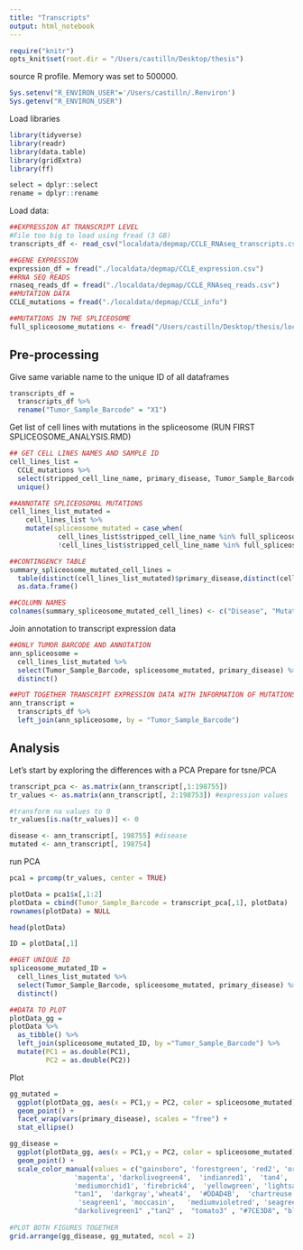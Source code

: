 ```yaml
---
title: "Transcripts"
output: html_notebook
---
```

```r
require("knitr")
opts_knit$set(root.dir = "/Users/castilln/Desktop/thesis")
```

source R profile. Memory was set to 500000.
```r
Sys.setenv("R_ENVIRON_USER"='/Users/castilln/.Renviron')
Sys.getenv("R_ENVIRON_USER")
```

Load libraries
```r
library(tidyverse)
library(readr)
library(data.table)
library(gridExtra)
library(ff)

select = dplyr::select
rename = dplyr::rename
```

Load data:
```r
##EXPRESSION AT TRANSCRIPT LEVEL
#File too big to load using fread (3 GB) 
transcripts_df <- read_csv("localdata/depmap/CCLE_RNAseq_transcripts.csv")

##GENE EXPRESSION
expression_df = fread("./localdata/depmap/CCLE_expression.csv")
##RNA SEQ READS
rnaseq_reads_df = fread("./localdata/depmap/CCLE_RNAseq_reads.csv")
##MUTATION DATA
CCLE_mutations = fread("./localdata/depmap/CCLE_info")

##MUTATIONS IN THE SPLICEOSOME
full_spliceosome_mutations <- fread("/Users/castilln/Desktop/thesis/localdata/depmap/mutations_spliceosome.csv")

```


## Pre-processing
Give same variable name to the unique ID of all dataframes
```r
transcripts_df = 
  transcripts_df %>% 
  rename("Tumor_Sample_Barcode" = "X1")
```


Get list of cell lines with mutations in the spliceosome (RUN FIRST SPLICEOSOME_ANALYSIS.RMD)
```r
## GET CELL LINES NAMES AND SAMPLE ID
cell_lines_list = 
  CCLE_mutations %>% 
  select(stripped_cell_line_name, primary_disease, Tumor_Sample_Barcode) %>% 
  unique()

##ANNOTATE SPLICEOSOMAL MUTATIONS
cell_lines_list_mutated =
    cell_lines_list %>% 
    mutate(spliceosome_mutated = case_when(
            cell_lines_list$stripped_cell_line_name %in% full_spliceosome_mutations$stripped_cell_line_name ~ "YES", 
            !cell_lines_list$stripped_cell_line_name %in% full_spliceosome_mutations$stripped_cell_line_name ~ "NO")) 

##CONTINGENCY TABLE
summary_spliceosome_mutated_cell_lines = 
  table(distinct(cell_lines_list_mutated)$primary_disease,distinct(cell_lines_list_mutated)$spliceosome_mutated) %>% 
  as.data.frame() 

##COLUMN NAMES
colnames(summary_spliceosome_mutated_cell_lines) <- c("Disease", "Mutated", "Freq") 
```


Join annotation to transcript expression data 
```r
##ONLY TUMOR BARCODE AND ANNOTATION
ann_spliceosome = 
  cell_lines_list_mutated %>% 
  select(Tumor_Sample_Barcode, spliceosome_mutated, primary_disease) %>% 
  distinct()

##PUT TOGETHER TRANSCRIPT EXPRESSION DATA WITH INFORMATION OF MUTATIONS IN THE SPLICEOSOME AND PRIMARY DISEASE
ann_transcript = 
  transcripts_df %>% 
  left_join(ann_spliceosome, by = "Tumor_Sample_Barcode")
```

## Analysis
Let's start by exploring the differences with a PCA 
Prepare for tsne/PCA
```r
transcript_pca <- as.matrix(ann_transcript[,1:198755])
tr_values <- as.matrix(ann_transcript[, 2:198753]) #expression values

#transform na values to 0
tr_values[is.na(tr_values)] <- 0 

disease <- ann_transcript[, 198755] #disease
mutated <- ann_transcript[, 198754]
```

run PCA
```r
pca1 = prcomp(tr_values, center = TRUE)

plotData = pca1$x[,1:2]
plotData = cbind(Tumor_Sample_Barcode = transcript_pca[,1], plotData)
rownames(plotData) = NULL

head(plotData)

ID = plotData[,1]

##GET UNIQUE ID
spliceosome_mutated_ID = 
  cell_lines_list_mutated %>% 
  select(Tumor_Sample_Barcode, spliceosome_mutated, primary_disease) %>% 
  distinct() 

##DATA TO PLOT 
plotData_gg = 
plotData %>% 
  as_tibble() %>% 
  left_join(spliceosome_mutated_ID, by ="Tumor_Sample_Barcode") %>%
  mutate(PC1 = as.double(PC1),
         PC2 = as.double(PC2)) 
```

Plot
```r

gg_mutated = 
  ggplot(plotData_gg, aes(x = PC1,y = PC2, color = spliceosome_mutated)) +
  geom_point() +
  facet_wrap(vars(primary_disease), scales = "free") + 
  stat_ellipse() 

gg_disease =   
  ggplot(plotData_gg, aes(x = PC1,y = PC2, color = spliceosome_mutated)) +
  geom_point() +
  scale_color_manual(values = c("gainsboro", 'forestgreen', 'red2', 'orange',  'cornflowerblue', 
                'magenta', 'darkolivegreen4',  'indianred1',  'tan4', 'darkblue', 
                'mediumorchid1', 'firebrick4',  'yellowgreen', 'lightsalmon', 'tan3',
                "tan1",  'darkgray','wheat4',  '#DDAD4B',  'chartreuse', 
                 'seagreen1', 'moccasin',   'mediumvioletred', 'seagreen', 'cadetblue1',
                "darkolivegreen1" ,"tan2" ,  "tomato3" , "#7CE3D8", "black", "darkblue", "violetred"))
  
#PLOT BOTH FIGURES TOGETHER
grid.arrange(gg_disease, gg_mutated, ncol = 2)
```



